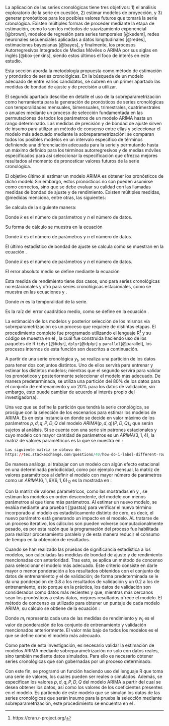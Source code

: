 La aplicación de las series cronológicas tiene tres objetivos: 1) el análisis exploratorio de la serie en cuestión, 2) estimar modelos de proyección, y 3) generar pronósticos para los posibles valores futuros que tomará la serie cronológica. Existen múltiples formas de proceder mediante la etapa de estimación, como lo son los métodos de suavizamiento exponencial [@brown], modelos de regresión para series temporales [@kedem], redes neuronales secuenciales aplicadas a datos longitudinales [@redes], estimaciones bayesianas [@bayes], y finalmente, los procesos Autorregresivos Integrados de Medias Móviles o ARIMA por sus siglas en inglés [@box-jenkins], siendo estos últimos el foco de interés en este estudio.

Esta sección aborda la metodología propuesta como método de estimación y pronóstico de series cronológicas. En la búsqueda de un modelo adecuado de entre varios candidatos, se cubren en un primer apartado las medidas de bondad de ajuste y de precisión a utilizar. 

El segundo apartado describe en detalle el uso de la sobreparametrización como herramienta para la generación de pronósticos de series cronológicas con temporalidades mensuales, bimensuales, trimestrales, cuatrimestrales o anuales mediante un proceso de selección fundamentada en las permutaciones de todos los parámetros de un modelo ARIMA hasta un rango determinado. Las medidas de precisión y de bondad de ajuste sirven de insumo para utilizar un método de consenso entre ellas y seleccionar el modelo más adecuado mediante la sobreparametrización: se comparan todos los posibles modelos en un intervalo específico de términos definiendo una diferenciación adecuada para la serie y permutando hasta un máximo definido para los términos autorregresivos y de medias móviles especificados para así seleccionar la especificación que ofrezca mejores resultados al momento de pronosticar valores futuros de la serie cronológica.

\subsection{Medidas de bondad de ajuste y rendimiento}

El objetivo último al estimar un modelo ARIMA es obtener los pronósticos de dicho modelo Sin embargo, estos pronósticos no son pueden asumirse como correctos, sino que se debe evaluar su calidad con las llamadas medidas de bondad de ajuste y de rendimiento. Existen múltiples medidas, @medidas menciona, entre otras, las siguientes: 

\subsubsection{AIC}

Se calcula de la siguiente manera: 

\begin{equation}
\label{eqn:AIC}
AIC=-2logL\left(\hat\theta\right)+2k
\end{equation}

Donde $k$ es el número de parámetros y $n$ el número de datos.

\subsubsection{AICc}

Su forma de cálculo se muestra en la ecuación \ref{eqn:AICc}
\begin{equation}
\label{eqn:AICc}
AICc=-2logL\left(\hat\theta\right)+2k+\frac{2k+1}{n-k-1}
\end{equation}

Donde $k$ es el número de parámetros y $n$ el número de datos.

\subsubsection{BIC}

El último estadístico de bondad de ajuste se calcula como se muestran en la ecuación \ref{eqn:BIC}.

\begin{equation}
\label{eqn:BIC}
BIC=-2logL\left(\hat\theta\right)+k\cdot log(n)
\end{equation}

Donde $k$ es el número de parámetros y $n$ el número de datos.

\subsubsection{MAE}

El error absoluto medio se define mediante la ecuación \ref{eqn:MAE}

\begin{equation}
\label{eqn:MAE}
\frac{1}{n}\sum_{t=1}^n |e_t|
\end{equation}

\subsubsection{MASE}

Esta medida de rendimiento tiene dos casos, uno para series cronológicas no estacionales y otro para series cronológicas estacionales, como se muestra en las ecuaciones \ref{eqn:MASE_no} y \ref{eqn:MASE_si}.

\begin{equation}
\label{eqn:MASE_no}
\frac{\frac{1}{J}\sum_j|e_j|}{\frac{1}{T-1}\sum_{t=2}^T|Y_t-Y_{t-1}|}
\end{equation}

\begin{equation}
\label{eqn:MASE_si}
\frac{\frac{1}{J}\sum_j|e_j|}{\frac{1}{T-m}\sum_{t=m+1}^T|Y_t-Y_{t-m}|}
\end{equation}

Donde $m$ es la temporalidad de la serie.

\subsubsection{RMSE}

Es la raíz del error cuadrático medio, como se define en la ecuación \ref{eqn:RMSE}.

\begin{equation}
\label{eqn:RMSE}
\sqrt{\frac{1}{n}\sum_{t=1}^n |e_t^2|}
\end{equation}

\subsection{La sobreparametrización}

La estimación de los modelos y posterior selección de los mismos vía sobreparametrización es un proceso que requiere de distintas etapas. El procedimiento completo fue programado utilizando el lenguaje R[^6] y su código se muestra en el \ref{funcion_op_arima}, la cuál fue construida haciendo uso de los paquetes de R `tidyr` [@tidyr], `dplyr`[@dplyr] y `parallel`[@parallel], los procesos internos de esta función son descritos a continuación.

[^6]: https://cran.r-project.org/

A partir de una serie cronológica $y_t$, se realiza una partición de los datos para tener dos conjuntos distintos. Uno de ellos servirá para entrenar y estimar los distintos modelos; mientras que el segundo servirá para validar los pronósticos y posteriormente seleccionar el modelo más adecuado. De manera predeterminada, se utiliza una partición del 80% de los datos para el conjunto de entrenamiento y un 20% para los datos de validación, sin embargo, esto puede cambiar de acuerdo al interés propio del investigador(a). 

Una vez que se define la partición que tendrá la serie cronológica, se prosigue con la selección de los escenarios para estimar los modelos de ARIMA. Es en esta instancia en donde se decide en valor máximo de los parámetros $p,d,q,P,D,Q$ del modelo $ARIMA(p,d,q)(P,D,Q)_s$ que serán sujetos al análisis. Si se cuenta con una serie sin patrones estacionales y cuyo modelo con mayor cantidad de parámetros es un $ARIMA(3,1,4)$, la matriz de valores paramétricos es la que se muestra en \ref{eqn:matriz_arima_1}:

```r
Las siguiente matriz se obtuvo de:
https://tex.stackexchange.com/questions/40/how-do-i-label-different-rows-or-columns-of-a-matrix-using-braces
```


\begin{equation}
\label{eqn:matriz_arima_1}
\begin{tikzpicture}[mymatrixenv]
    \matrix[mymatrix] (m)  {
        0 & 0 & 1 & 0 & 0 & 0 \\
        0 & 0 & 2 & 0 & 0 & 0 \\
        0 & 0 & 3 & 0 & 0 & 0 \\
        0 & 0 & 4 & 0 & 0 & 0 \\
        0 & 1 & 0 & 0 & 0 & 0 \\
        0 & 1 & 1 & 0 & 0 & 0 \\
        0 & 1 & 2 & 0 & 0 & 0 \\
        \vdots & \vdots & \vdots & \vdots & \vdots & \vdots \\
        3 & 1 & 4 & 0 & 0 & 0 \\
    };
    \mymatrixbracetop{1}{3}{$p, d, q$};
    \mymatrixbracetop{4}{6}{$P,D,Q$}
\end{tikzpicture}
\end{equation}

De manera análoga, al trabajar con un modelo con algún efecto estacional en una determinada periodicidad, como por ejemplo mensual, la matriz de valores paramétricos al definir el modelo con mayor número de parámetros como un $ARIMA(6,1,6)(6,1,6)_{12}$ es la mostrada en \ref{eqn:matriz_arima_2}:

\begin{equation}
\label{eqn:matriz_arima_2}
\begin{tikzpicture}[mymatrixenv]
    \matrix[mymatrix] (m)  {
        0 & 0 & 1 & 0 & 0 & 1 \\
        0 & 0 & 1 & 0 & 0 & 2 \\
        0 & 0 & 1 & 0 & 0 & 3 \\
        0 & 0 & 1 & 0 & 0 & 4 \\
        0 & 1 & 1 & 0 & 0 & 5 \\
        0 & 1 & 1 & 0 & 0 & 6 \\
        0 & 1 & 1 & 0 & 1 & 0 \\
        \vdots & \vdots & \vdots & \vdots & \vdots & \vdots \\
        6 & 1 & 6 & 6 & 1 & 6 \\
    };
    \mymatrixbracetop{1}{3}{$p, d, q$};
    \mymatrixbracetop{4}{6}{$P,D,Q$}
\end{tikzpicture}
\end{equation}

Con la matriz de valores paramétricos, como las mostradas en \ref{eqn:matriz_arima_1} y \ref{eqn:matriz_arima_2}, se estiman los modelos en orden descendente, del modelo con menos parámetros al que tiene más parámetros. Al estimar un nuevo modelo, se evalúa mediante una prueba t [@astsa] para verificar el nuevo término incorporado al modelo es estadísticamente distinto de cero, es decir, el nuevo parámetro está generando un impacto en el modelo. AL tratarse de un proceso iterativo, los cálculos son pueden volverse computacionalmente pesado, es por esta razón que la programación del proceso fue habilitada para realizar procesamiento paralelo y de esta manera reducir el consumo de tiempo en la obtención de resultados.

Cuando se han realizado las pruebas de significancia estadística a los modelos, son calculadas las medidas de bondad de ajuste y de rendimiento mencionadas con anterioridad. Tras esto, se aplica un método de concenso para seleccionar el modelo más adecuado. Este criterio consiste en darle mayor o menor ponderación a los resultados obtenidos con el conjunto de datos de entrenamiento y el de validación; de forma predeterminada se le da una ponderación de 0.8 a los resultados de validación y un 0.2 a los de entrenamiento, esto porque en la práctica, los datos de validación son considerados como datos más recientes y que, mientras más cercanos sean los pronósticos a estos datos, mejores resultados ofrece el modelo. El método de concenso es utilizado para obtener un puntaje de cada modelo ARIMA, su cálculo se obtiene de la ecuación \ref{eqn:concenso}:

\begin{equation}
\label{eqn:concenso}
min\left( \sum_i {m_i}\cdot w_j \right)
\end{equation}

Donde $m_i$ representa cada una de las medidas de rendimiento y $w_j$ es el valor de ponderación de los conjunto de entrenamiento y validación mencionados anteriormente. El valor más bajo de todos los modelos es el que se define como el modelo más adecuado.

Como parte de esta investigación, es necesario validar la estimación de modelos ARIMA mediante sobreparametrización no solo con datos reales, sino también mediante datos simulados. Para ello es necesario obtener series cronológicas que son gobernadas por un proceso determinado.

Con este fin, se programó un función haciendo uso del lenguaje R que toma una serie de valores, los cuales pueden ser reales o simulados. Además, se especifican los valores $p,d,q,P,D,Q$ del modelo ARIMA a partir del cual se desea obtener los datos, así como los valores de los coeficientes presentes en el modelo. Es partiendo de este modelo que se simulan los datos de las series cronológicas que serán insumo para la prueba la selección mediante sobreparametrización, este procedimiento se encuentra en el \ref{simula_series}. 
